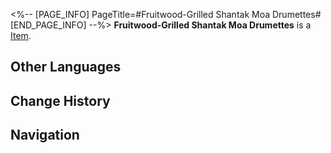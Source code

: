 <%-- [PAGE_INFO]
PageTitle=#Fruitwood-Grilled Shantak Moa Drumettes#
[END_PAGE_INFO] --%>
{{Item Infobox
|title       = Fruitwood-Grilled Shantak Moa Drumettes
|id          = 401014
|image       = Item Fruitwood-Grilled Shantak Moa Drumettes.png
|type        = 
|invCategory = Consumables
|rarity      = 2
|effect      = Upon use, increases Fire DMG of all allies by 16% for the next battle.
|description = Cooked using the flesh of extraterrestrial monsters defeated by Yancui, the chef of Spices Supreme. Shantak moas are inherently ferocious creatures, and while some people use them as mounts to traverse the icy vacuum, the cost is sacrificing their own limbs as sustenance for the creatures.
|source1     = [[Omni-Synthesizer]]
|source2     = Spices Supreme
}}
{{Description|1=''"Oh, the bird! It whipped its head around and it glared at me, wanting to peck me. But with a palm strike to its face, it fell limp, just like mud. It was only then did I realize that both it and I were suspended in mid-air..."''}}
'''Fruitwood-Grilled Shantak Moa Drumettes''' is a [[Item]].

==Other Languages==
{{Other Languages
|en   = Fruitwood-Grilled Shantak Moa Drumettes
|zhs  = 果木炙烤夏塔恩恐鸟翅根
|zht  = 果木炙烤夏塔恩恐鳥翅根
|ja   = シャーターンモア手羽元の果樹炭火焼き
|ko   = 과일나무로 구운 샤타른 모아 날개 구이
|es   = Alitas de moa de Shantak a la parrilla sobre madera de frutal
|fr   = Ailes de shantak grillées au bois d'arbre fruitier
|ru   = Жаренные на фруктовых дровах крылышки шантака-моа
|th   = Fruitwood-Grilled Shantak Moa Drumettes
|vi   = Đùi Chim Shantak Quay Quả Mọng
|de   = Mit Obstholz gegrillte Shantak-Moa-Drumettes
|id   = Fruitwood-Grilled Shantak Moa Drumettes
|pt   = Coxinha de Peru Shantak ao Molho Madeira
}}

==Change History==
{{Change History|2.0}}

==Navigation==
{{Consumable Navbox}}